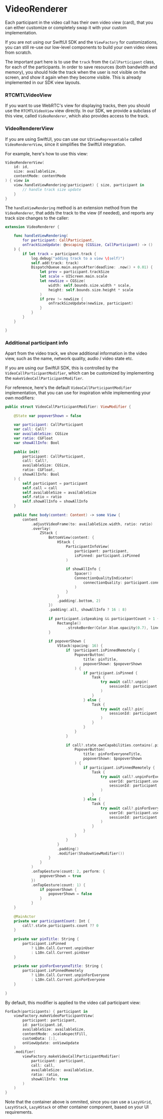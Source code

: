 # VideoRenderer

Each participant in the video call has their own video view (card), that you can either customize or completely swap it with your custom implementation.

If you are not using our SwiftUI SDK and the `ViewFactory` for customizations, you can still re-use our low-level components to build your own video views from scratch.

The important part here is to use the `track` from the `CallParticipant` class, for each of the participants. In order to save resources (both bandwidth and memory), you should hide the track when the user is not visible on the screen, and show it again when they become visible. This is already implemented in our SDK view layouts.

### RTCMTLVideoView

If you want to use WebRTC's view for displaying tracks, then you should use the `RTCMTLVideoView` view directly. In our SDK, we provide a subclass of this view, called `VideoRenderer`, which also provides access to the track.

### VideoRendererView

If you are using SwiftUI, you can use our `UIViewRepresentable` called `VideoRendererView`, since it simplifies the SwiftUI integration.

For example, here's how to use this view:

```swift
VideoRendererView(
    id: id,
    size: availableSize,
    contentMode: contentMode
) { view in
	view.handleViewRendering(participant) { size, participant in
		// handle track size update
	}
}
```

The `handleViewRendering` method is an extension method from the `VideoRenderer`, that adds the track to the view (if needed), and reports any track size changes to the caller:

```swift
extension VideoRenderer {

    func handleViewRendering(
        for participant: CallParticipant,
        onTrackSizeUpdate: @escaping (CGSize, CallParticipant) -> ()
    ) {
        if let track = participant.track {
            log.debug("adding track to a view \(self)")
            self.add(track: track)
            DispatchQueue.main.asyncAfter(deadline: .now() + 0.01) {
                let prev = participant.trackSize
                let scale = UIScreen.main.scale
                let newSize = CGSize(
                    width: self.bounds.size.width * scale,
                    height: self.bounds.size.height * scale
                )
                if prev != newSize {
                    onTrackSizeUpdate(newSize, participant)
                }
            }
        }
    }

}
```

### Additional participant info

Apart from the video track, we show additional information in the video view, such as the name, network quality, audio / video state etc.

If you are using our SwiftUI SDK, this is controlled by the `VideoCallParticipantModifier`, which can be customized by implementing the `makeVideoCallParticipantModifier`.

For reference, here's the default `VideoCallParticipantModifier` implementation, that you can use for inspiration while implementing your own modifiers:

```swift
public struct VideoCallParticipantModifier: ViewModifier {
            
    @State var popoverShown = false
    
    var participant: CallParticipant
    var call: Call?
    var availableSize: CGSize
    var ratio: CGFloat
    var showAllInfo: Bool
    
    public init(
        participant: CallParticipant,
        call: Call?,
        availableSize: CGSize,
        ratio: CGFloat,
        showAllInfo: Bool
    ) {
        self.participant = participant
        self.call = call
        self.availableSize = availableSize
        self.ratio = ratio
        self.showAllInfo = showAllInfo
    }
    
    public func body(content: Content) -> some View {
        content
            .adjustVideoFrame(to: availableSize.width, ratio: ratio)
            .overlay(
                ZStack {
                    BottomView(content: {
                        HStack {
                            ParticipantInfoView(
                                participant: participant,
                                isPinned: participant.isPinned
                            )
                            
                            if showAllInfo {
                                Spacer()
                                ConnectionQualityIndicator(
                                    connectionQuality: participant.connectionQuality
                                )
                            }
                        }
                        .padding(.bottom, 2)
                    })
                    .padding(.all, showAllInfo ? 16 : 8)
                    
                    if participant.isSpeaking && participantCount > 1 {
                        Rectangle()
                            .strokeBorder(Color.blue.opacity(0.7), lineWidth: 2)
                    }
                    
                    if popoverShown {
                        VStack(spacing: 16) {
                            if !participant.isPinnedRemotely {
                                PopoverButton(
                                    title: pinTitle,
                                    popoverShown: $popoverShown
                                ) {
                                    if participant.isPinned {
                                        Task {
                                            try await call?.unpin(
                                                sessionId: participant.sessionId
                                            )
                                        }
                                    } else {
                                        Task {
                                            try await call?.pin(
                                                sessionId: participant.sessionId
                                            )
                                        }
                                    }
                                }
                            }
                            
                            if call?.state.ownCapabilities.contains(.pinForEveryone) == true {
                                PopoverButton(
                                    title: pinForEveryoneTitle,
                                    popoverShown: $popoverShown
                                ) {
                                    if participant.isPinnedRemotely {
                                        Task {
                                            try await call?.unpinForEveryone(
                                                userId: participant.userId,
                                                sessionId: participant.id
                                            )
                                        }
                                    } else {
                                        Task {
                                            try await call?.pinForEveryone(
                                                userId: participant.userId,
                                                sessionId: participant.id
                                            )
                                        }
                                    }
                                }
                            }
                        }
                        .padding()
                        .modifier(ShadowViewModifier())
                    }
                }
            )
            .onTapGesture(count: 2, perform: {
                popoverShown = true
            })
            .onTapGesture(count: 1) {
                if popoverShown {
                    popoverShown = false
                }
            }
    }
    
    @MainActor
    private var participantCount: Int {
        call?.state.participants.count ?? 0
    }
    
    private var pinTitle: String {
        participant.isPinned
            ? L10n.Call.Current.unpinUser
            : L10n.Call.Current.pinUser
    }
    
    private var pinForEveryoneTitle: String {
        participant.isPinnedRemotely
            ? L10n.Call.Current.unpinForEveryone
            : L10n.Call.Current.pinForEveryone
    }
    
}
```

By default, this modifier is applied to the video call participant view:

```swift
ForEach(participants) { participant in
    viewFactory.makeVideoParticipantView(
        participant: participant,
        id: participant.id,
        availableSize: availableSize,
        contentMode: .scaleAspectFill,
        customData: [:],
        onViewUpdate: onViewUpdate
    )
    .modifier(
    	viewFactory.makeVideoCallParticipantModifier(
            participant: participant,
            call: call,
            availableSize: availableSize,
            ratio: ratio,
            showAllInfo: true
        )
    )
}
```

Note that the container above is ommited, since you can use a `LazyVGrid`, `LazyVStack`, `LazyHStack` or other container component, based on your UI requirements.
